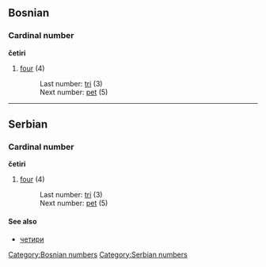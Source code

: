 ==Bosnian==
===Cardinal number===
'''četiri'''
#[[four]] (4)
#:Last number: [[tri]] (3)
#:Next number: [[pet]] (5)
[[Category:Bosnian numbers]]

----

==Serbian==
===Cardinal number===
'''četiri'''
#[[four]] (4)
#:Last number: [[tri]] (3)
#:Next number: [[pet]] (5)
====See also====
*[[четири]]
[[Category:Serbian numbers]]